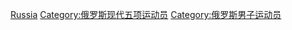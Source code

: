 [[Category:各国男子现代五项运动员|Russia]]
[[Category:俄罗斯现代五项运动员|Category:俄罗斯现代五项运动员]]
[[Category:俄罗斯男子运动员|Category:俄罗斯男子运动员]]